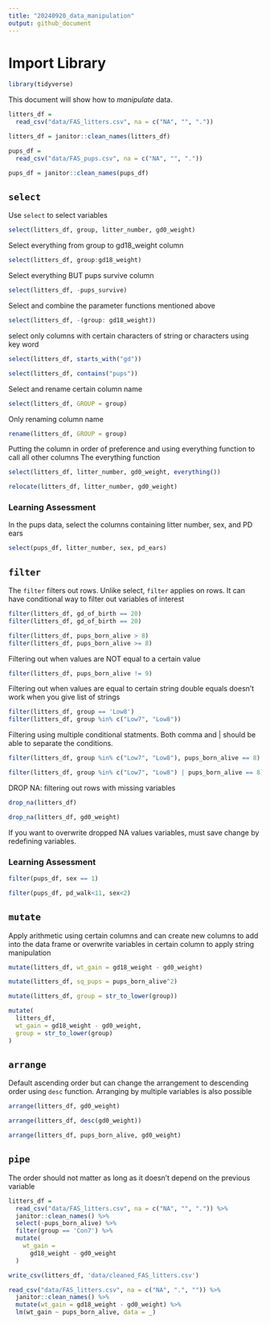 ```yaml
---
title: "20240920_data_manipulation"
output: github_document
---
```



# Import Library
```r
library(tidyverse)
```

This document will show how to *manipulate* data.
```r
litters_df = 
  read_csv("data/FAS_litters.csv", na = c("NA", "", "."))

litters_df = janitor::clean_names(litters_df)

pups_df = 
  read_csv("data/FAS_pups.csv", na = c("NA", "", "."))

pups_df = janitor::clean_names(pups_df)
```
## `select`

Use `select` to select variables

```r
select(litters_df, group, litter_number, gd0_weight)
```

Select everything from group to gd18_weight column

```r
select(litters_df, group:gd18_weight)

```

Select everything BUT pups survive column
```r
select(litters_df, -pups_survive)
```

Select and combine the parameter functions mentioned above
```r
select(litters_df, -(group: gd18_weight))
```

select only columns with certain characters of string or characters using key word

```r
select(litters_df, starts_with("gd"))

select(litters_df, contains("pups"))
```

Select and rename certain column name
```r
select(litters_df, GROUP = group)
```

Only renaming column name

```r
rename(litters_df, GROUP = group)
```

Putting the column in order of preference and using everything function to call all other columns
  The everything function 
```r
select(litters_df, litter_number, gd0_weight, everything())

relocate(litters_df, litter_number, gd0_weight)
```
### Learning Assessment
In the pups data, select the columns containing litter number, sex, and PD ears
```r
select(pups_df, litter_number, sex, pd_ears)
```

## `filter`
The `filter` filters out rows. Unlike select, `filter` applies on rows. It can have conditional way to filter out variables of interest

```r
filter(litters_df, gd_of_birth == 20)
filter(litters_df, gd_of_birth == 20)
```
```r
filter(litters_df, pups_born_alive > 8)
filter(litters_df, pups_born_alive >= 8)
```

Filtering out when values are NOT equal to a certain value
```r
filter(litters_df, pups_born_alive != 9)
```

Filtering out when values are equal to certain string
double equals doesn't work when you give list of strings
```r
filter(litters_df, group == 'Low8')
filter(litters_df, group %in% c("Low7", "Low8"))
```

Filtering using multiple conditional statments. Both comma and | should be able to separate the conditions.
```r
filter(litters_df, group %in% c("Low7", "Low8"), pups_born_alive == 8)

filter(litters_df, group %in% c("Low7", "Low8") | pups_born_alive == 8)
```

DROP NA: filtering out rows with missing variables
```r
drop_na(litters_df)

drop_na(litters_df, gd0_weight)

```
If you want to overwrite dropped NA values variables, must save change by redefining variables.

### Learning Assessment
```r
filter(pups_df, sex == 1)

filter(pups_df, pd_walk<11, sex<2)
```

## `mutate`

Apply arithmetic using certain columns and can create new columns to add into the data frame or overwrite variables in certain column to apply string manipulation

```r
mutate(litters_df, wt_gain = gd18_weight - gd0_weight)

mutate(litters_df, sq_pups = pups_born_alive^2)

mutate(litters_df, group = str_to_lower(group))

mutate(
  litters_df,
  wt_gain = gd18_weight - gd0_weight,
  group = str_to_lower(group)
)
```

## `arrange`

Default ascending order but can change the arrangement to descending order using `desc` function. Arranging by multiple variables is also possible
```r
arrange(litters_df, gd0_weight)

arrange(litters_df, desc(gd0_weight))

arrange(litters_df, pups_born_alive, gd0_weight)
```

## `pipe`

The order should not matter as long as it doesn't depend on the previous variable
```r
litters_df = 
  read_csv("data/FAS_litters.csv", na = c("NA", "", ".")) %>% 
  janitor::clean_names() %>% 
  select(-pups_born_alive) %>% 
  filter(group == 'Con7') %>% 
  mutate(
    wt_gain = 
      gd18_weight - gd0_weight
  )

write_csv(litters_df, 'data/cleaned_FAS_litters.csv')
```


```r
read_csv("data/FAS_litters.csv", na = c("NA", ".", "")) %>% 
  janitor::clean_names() %>% 
  mutate(wt_gain = gd18_weight - gd0_weight) %>% 
  lm(wt_gain ~ pups_born_alive, data = _)
```





